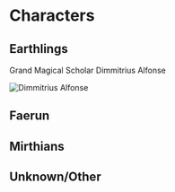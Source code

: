 # Characters

## Earthlings

Grand Magical Scholar Dimmitrius Alfonse

![Dimmitrius Alfonse](/characters/dimmitrius-alfonse.png)

## Faerun

## Mirthians

## Unknown/Other
